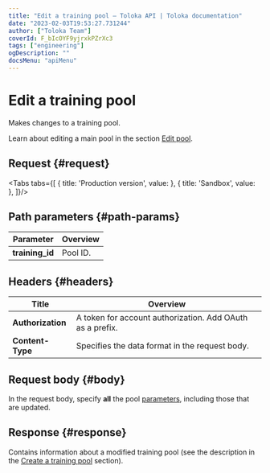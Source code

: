 ```yaml
---
title: "Edit a training pool — Toloka API | Toloka documentation"
date: "2023-02-03T19:53:27.731244"
author: ["Toloka Team"]
coverId: F_bIcOYF9yjrxkPZrXc3
tags: ["engineering"]
ogDescription: ""
docsMenu: "apiMenu"
---
```



# Edit a training pool

<Announce/>

Makes changes to a training pool.

<Note mode="note" title="Note">

Learn about editing a main pool in the section [Edit pool](/docs-new/api/edit-pool).

</Note>

## Request {#request}

<Tabs tabs={[
  { title: 'Production version', value: <EditTrainingList1/> },
  { title: 'Sandbox', value: <EditTrainingList2/> },
]}/>

## Path parameters {#path-params}

Parameter | Overview
----- | -----
**training_id** | Pool ID.

## Headers {#headers}

Title | Overview
----- | -----
**Authorization** | A token for account authorization. Add OAuth as a prefix.
**Content-Type** | Specifies the data format in the request body.

## Request body {#body}

In the request body, specify **all** the pool [parameters](/docs-new/api/create-training#training-param), including those that are updated.

## Response {#response}

Contains information about a modified training pool (see the description in the [Create a training pool](/docs-new/api/create-training#response) section).